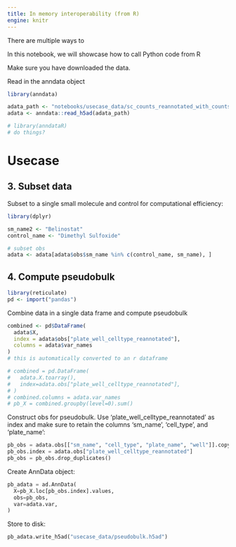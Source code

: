 ```yaml
---
title: In memory interoperability (from R)
engine: knitr
---
```


There are multiple ways to 

In this notebook, we will showcase how to call Python code from R

Make sure you have downloaded the data.

Read in the anndata object
```r
library(anndata)

adata_path <- "notebooks/usecase_data/sc_counts_reannotated_with_counts.h5ad"
adata <- anndata::read_h5ad(adata_path)
```

```r
# library(anndataR)
# do things?
```


# Usecase

## 3. Subset data

Subset to a single small molecule and control for computational efficiency:

```r
library(dplyr)

sm_name2 <- "Belinostat"
control_name <- "Dimethyl Sulfoxide"

# subset obs
adata <- adata[adata$obs$sm_name %in% c(control_name, sm_name), ]
```

## 4. Compute pseudobulk

```r
library(reticulate)
pd <- import("pandas")
```

Combine data in a single data frame and compute pseudobulk

```r

combined <- pd$DataFrame(
  adata$X,
  index = adata$obs["plate_well_celltype_reannotated"],
  columns = adata$var_names
)
# this is automatically converted to an r dataframe

# combined = pd.DataFrame(
#   adata.X.toarray(),
#   index=adata.obs["plate_well_celltype_reannotated"],
# )
# combined.columns = adata.var_names
# pb_X = combined.groupby(level=0).sum()
```

Construct obs for pseudobulk. Use 'plate_well_celltype_reannotated' as index and make sure to retain the columns 'sm_name', 'cell_type', and 'plate_name':

```python
pb_obs = adata.obs[["sm_name", "cell_type", "plate_name", "well"]].copy()
pb_obs.index = adata.obs["plate_well_celltype_reannotated"]
pb_obs = pb_obs.drop_duplicates()
```

Create AnnData object:

```python
pb_adata = ad.AnnData(
  X=pb_X.loc[pb_obs.index].values,
  obs=pb_obs,
  var=adata.var,
)
```

Store to disk:

```python
pb_adata.write_h5ad("usecase_data/pseudobulk.h5ad")
```